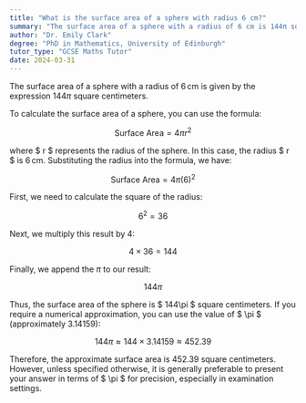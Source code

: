 ```yaml
---
title: "What is the surface area of a sphere with radius 6 cm?"
summary: "The surface area of a sphere with a radius of 6 cm is 144π square centimetres."
author: "Dr. Emily Clark"
degree: "PhD in Mathematics, University of Edinburgh"
tutor_type: "GCSE Maths Tutor"
date: 2024-03-31
---
```


The surface area of a sphere with a radius of $6 \, \text{cm}$ is given by the expression $144\pi$ square centimeters.

To calculate the surface area of a sphere, you can use the formula:

$$
\text{Surface Area} = 4\pi r^2
$$

where $ r $ represents the radius of the sphere. In this case, the radius $ r $ is $6 \, \text{cm}$. Substituting the radius into the formula, we have:

$$
\text{Surface Area} = 4\pi (6)^2
$$

First, we need to calculate the square of the radius:

$$
6^2 = 36
$$

Next, we multiply this result by $4$:

$$
4 \times 36 = 144
$$

Finally, we append the $\pi$ to our result:

$$
144\pi
$$

Thus, the surface area of the sphere is $ 144\pi $ square centimeters. If you require a numerical approximation, you can use the value of $ \pi $ (approximately $3.14159$):

$$
144\pi \approx 144 \times 3.14159 \approx 452.39
$$

Therefore, the approximate surface area is $452.39$ square centimeters. However, unless specified otherwise, it is generally preferable to present your answer in terms of $ \pi $ for precision, especially in examination settings.
    